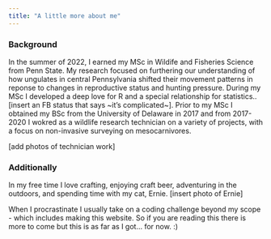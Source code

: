 ```yaml
---
title: "A little more about me"
---
```



### Background
In the summer of 2022, I earned my MSc in Wildife and Fisheries Science from Penn State. My research focused on furthering our understanding of how ungulates in central Pennsylvania shifted their movement patterns in reponse to changes in reproductive status and hunting pressure. During my MSc I developed a deep love for R and a special relationship for statistics.. [insert an FB status that says ~it's complicated~]. Prior to my MSc I obtained my BSc from the University of Delaware in 2017 and from 2017-2020 I wokred as a wildlife research technician on a variety of projects, with a focus on non-invasive surveying on mesocarnivores. 

[add photos of technician work]

### Additionally
In my free time I love crafting, enjoying craft beer, adventuring in the outdoors, and spending time with my cat, Ernie. [insert photo of Ernie] 

When I procrastinate I usually take on a coding challenge beyond my scope - which includes making this website. So if you are reading this there is more to come but this is as far as I got... for now. :)
